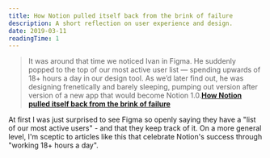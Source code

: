 ```yaml
---
title: How Notion pulled itself back from the brink of failure
description: A short reflection on user experience and design.
date: 2019-03-11
readingTime: 1
---
```


>It was around that time we noticed Ivan in Figma. He suddenly popped to the top of our most active user list — spending upwards of 18+ hours a day in our design tool. As we’d later find out, he was designing frenetically and barely sleeping, pumping out version after version of a new app that would become Notion 1.0.**[How Notion pulled itself back from the brink of failure](https://www.figma.com/blog/design-on-a-deadline-how-notion-pulled-itself-back-from-the-brink-of-failure/)**

At first I was just surprised to see Figma so openly saying they have a "list of our most active users" - and that they keep track of it. On a more general level, I'm sceptic to articles like this that celebrate Notion's success through "working 18+ hours a day".